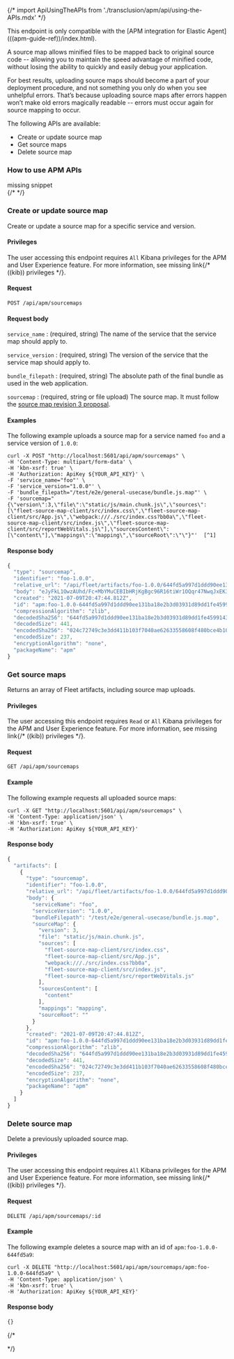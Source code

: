 

{/* import ApiUsingTheAPIs from './transclusion/apm/api/using-the-APIs.mdx' */}

<div id="rum-sourcemap-api"></div>

<DocCallOut title="Important" color="warning">
This endpoint is only compatible with the
[APM integration for Elastic Agent](((apm-guide-ref))/index.html).
</DocCallOut>

A source map allows minified files to be mapped back to original source code --
allowing you to maintain the speed advantage of minified code,
without losing the ability to quickly and easily debug your application.

For best results, uploading source maps should become a part of your deployment procedure,
and not something you only do when you see unhelpful errors.
That’s because uploading source maps after errors happen won’t make old errors magically readable --
errors must occur again for source mapping to occur.

The following APIs are available:

* <DocLink id="serverlessObservabilityApmKibanaApi" section="create-or-update-source-map">Create or update source map</DocLink>
* <DocLink id="serverlessObservabilityApmKibanaApi" section="get-source-maps">Get source maps</DocLink>
* <DocLink id="serverlessObservabilityApmKibanaApi" section="delete-source-map">Delete source map</DocLink>

<div id="use-sourcemap-api"></div>

### How to use APM APIs

<DocAccordion buttonContent="Expand for required headers, privileges, and usage details">

<div style={{ backgroundColor: "#F1F4FA", width: "100%", height: "250px", textAlign: "center", paddingTop: "110px", marginBottom: "20px" }}><DocIcon type="documents" title="missing snippet"/> missing snippet</div>
{/* <ApiUsingTheAPIs  /> */}


</DocAccordion>

<div id="rum-sourcemap-post"></div>

### Create or update source map

Create or update a source map for a specific service and version.

<div id="rum-sourcemap-post-privs"></div>

#### Privileges

The user accessing this endpoint requires `All` Kibana privileges for the APM and User Experience feature.
For more information, see <DocBadge><DocIcon size="s" type="unlink" title="missing link"/> missing link</DocBadge>{/*  <DocLink id="enKibanaKibanaPrivileges">((kib)) privileges</DocLink> */}.

<div id="apm-sourcemap-post-req"></div>

#### Request

`POST /api/apm/sourcemaps`

<div id="apm-sourcemap-post-req-body"></div>

#### Request body

`service_name` 
    : (required, string) The name of the service that the service map should apply to.

`service_version` 
    : (required, string) The version of the service that the service map should apply to.

`bundle_filepath` 
    : (required, string) The absolute path of the final bundle as used in the web application.

`sourcemap` 
    : (required, string or file upload) The source map. It must follow the
    [source map revision 3 proposal](https://docs.google.com/document/d/1U1RGAehQwRypUTovF1KRlpiOFze0b-_2gc6fAH0KY0k).

<div id="apm-sourcemap-post-example"></div>

#### Examples

The following example uploads a source map for a service named `foo` and a service version of `1.0.0`:

```curl
curl -X POST "http://localhost:5601/api/apm/sourcemaps" \
-H 'Content-Type: multipart/form-data' \
-H 'kbn-xsrf: true' \
-H 'Authorization: ApiKey ${YOUR_API_KEY}' \
-F 'service_name="foo"' \
-F 'service_version="1.0.0"' \
-F 'bundle_filepath="/test/e2e/general-usecase/bundle.js.map"' \
-F 'sourcemap="{\"version\":3,\"file\":\"static/js/main.chunk.js\",\"sources\":[\"fleet-source-map-client/src/index.css\",\"fleet-source-map-client/src/App.js\",\"webpack:///./src/index.css?bb0a\",\"fleet-source-map-client/src/index.js\",\"fleet-source-map-client/src/reportWebVitals.js\"],\"sourcesContent\":[\"content\"],\"mappings\":\"mapping\",\"sourceRoot\":\"\"}"'  [^1]
```
[^1]: Alternatively, upload the source map as a file with `-F 'sourcemap=@path/to/source_map/bundle.js.map'`

<div id="apm-sourcemap-post-body"></div>

#### Response body

```js
{
  "type": "sourcemap",
  "identifier": "foo-1.0.0",
  "relative_url": "/api/fleet/artifacts/foo-1.0.0/644fd5a997d1ddd90ee131ba18e2b3d03931d89dd1fe4599143c0b3264b3e456",
  "body": "eJyFkL1OwzAUhd/Fc+MbYMuCEBIbHRjKgBgc96R16tiWr1OQqr47NwqJxEK3q/PzWccXxchnZ7E1A1SjuhjVZtF2yOxiEPlO17oWox3D3uPFeSRTjmJQARfCPeiAgGx8NTKsYdAc1T3rwaSJGcds8Sp3c1HnhfywUZ3QhMTFFGepZxqMC9oex3CS9tpk1XyozgOlmoVKuJX1DqEQZ0su7PGtLU+V/3JPKc3cL7TJ2FNDRPov4bFta3MDM4f7W69lpJjLO9qdK8bzVPhcJz3HUCQ4LbO/p5hCSC4cZPByrp/wFqOklbpefwAhzpqI",
  "created": "2021-07-09T20:47:44.812Z",
  "id": "apm:foo-1.0.0-644fd5a997d1ddd90ee131ba18e2b3d03931d89dd1fe4599143c0b3264b3e456",
  "compressionAlgorithm": "zlib",
  "decodedSha256": "644fd5a997d1ddd90ee131ba18e2b3d03931d89dd1fe4599143c0b3264b3e456",
  "decodedSize": 441,
  "encodedSha256": "024c72749c3e3dd411b103f7040ae62633558608f480bce4b108cf5b2275bd24",
  "encodedSize": 237,
  "encryptionAlgorithm": "none",
  "packageName": "apm"
}
```

<div id="rum-sourcemap-get"></div>

### Get source maps

Returns an array of Fleet artifacts, including source map uploads.

<div id="rum-sourcemap-get-privs"></div>

#### Privileges

The user accessing this endpoint requires `Read` or `All` Kibana privileges for the APM and User Experience feature.
For more information, see <DocBadge><DocIcon size="s" type="unlink" title="missing link"/> missing link</DocBadge>{/*  <DocLink id="enKibanaKibanaPrivileges">((kib)) privileges</DocLink> */}.

<div id="apm-sourcemap-get-req"></div>

#### Request

`GET /api/apm/sourcemaps`

<div id="apm-sourcemap-get-example"></div>

#### Example

The following example requests all uploaded source maps:

```curl
curl -X GET "http://localhost:5601/api/apm/sourcemaps" \
-H 'Content-Type: application/json' \
-H 'kbn-xsrf: true' \
-H 'Authorization: ApiKey ${YOUR_API_KEY}'
```

<div id="apm-sourcemap-get-body"></div>

#### Response body

```js
{
  "artifacts": [
    {
      "type": "sourcemap",
      "identifier": "foo-1.0.0",
      "relative_url": "/api/fleet/artifacts/foo-1.0.0/644fd5a997d1ddd90ee131ba18e2b3d03931d89dd1fe4599143c0b3264b3e456",
      "body": {
        "serviceName": "foo",
        "serviceVersion": "1.0.0",
        "bundleFilepath": "/test/e2e/general-usecase/bundle.js.map",
        "sourceMap": {
          "version": 3,
          "file": "static/js/main.chunk.js",
          "sources": [
            "fleet-source-map-client/src/index.css",
            "fleet-source-map-client/src/App.js",
            "webpack:///./src/index.css?bb0a",
            "fleet-source-map-client/src/index.js",
            "fleet-source-map-client/src/reportWebVitals.js"
          ],
          "sourcesContent": [
            "content"
          ],
          "mappings": "mapping",
          "sourceRoot": ""
        }
      },
      "created": "2021-07-09T20:47:44.812Z",
      "id": "apm:foo-1.0.0-644fd5a997d1ddd90ee131ba18e2b3d03931d89dd1fe4599143c0b3264b3e456",
      "compressionAlgorithm": "zlib",
      "decodedSha256": "644fd5a997d1ddd90ee131ba18e2b3d03931d89dd1fe4599143c0b3264b3e456",
      "decodedSize": 441,
      "encodedSha256": "024c72749c3e3dd411b103f7040ae62633558608f480bce4b108cf5b2275bd24",
      "encodedSize": 237,
      "encryptionAlgorithm": "none",
      "packageName": "apm"
    }
  ]
}
```

<div id="rum-sourcemap-delete"></div>

### Delete source map

Delete a previously uploaded source map.

<div id="rum-sourcemap-delete-privs"></div>

#### Privileges

The user accessing this endpoint requires `All` Kibana privileges for the APM and User Experience feature.
For more information, see <DocBadge><DocIcon size="s" type="unlink" title="missing link"/> missing link</DocBadge>{/*  <DocLink id="enKibanaKibanaPrivileges">((kib)) privileges</DocLink> */}.

<div id="apm-sourcemap-delete-req"></div>

#### Request

`DELETE /api/apm/sourcemaps/:id`

<div id="apm-sourcemap-delete-example"></div>

#### Example

The following example deletes a source map with an id of `apm:foo-1.0.0-644fd5a9`:

```curl
curl -X DELETE "http://localhost:5601/api/apm/sourcemaps/apm:foo-1.0.0-644fd5a9" \
-H 'Content-Type: application/json' \
-H 'kbn-xsrf: true' \
-H 'Authorization: ApiKey ${YOUR_API_KEY}'
```

<div id="apm-sourcemap-delete-body"></div>

#### Response body

```js
{}
```

{/*

<DocCallOut>

</DocCallOut>

*/}

